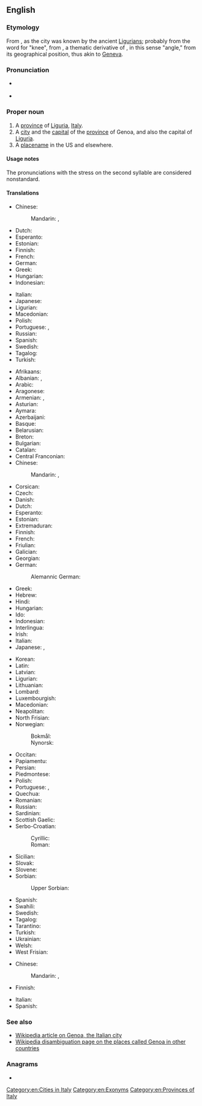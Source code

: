 {{also|genoa}}
==English==
{{wikipedia}}

===Etymology===
From {{etyl|la|en}} {{m|la|Genua}}, as the city was known by the ancient [[Ligurian]]s; probably from the {{etyl|xlg|en}} word for "knee", from {{etyl|ine-pro|en}} {{m|ine-pro|*ǵnéwo-||knee}}, a thematic derivative of {{etyl|ine-pro|en}} {{m|ine-pro|*ǵónu}}, in this sense "angle," from its geographical position, thus akin to [[Geneva]].

===Pronunciation===
* {{a|UK}} {{IPA|/ˈdʒɛn.əʊ.ə/|/dʒɛnˈəʊ.ə/|lang=en}}
* {{a|US}} {{IPA|/ˈdʒɛn.ou.ə/|/dʒɛnˈou.ə/|lang=en}}

===Proper noun===
{{en-proper noun}}

# A [[province]] of [[Liguria]], [[Italy]].
# A [[city]] and the [[capital]] of the [[province]] of Genoa, and also the capital of [[Liguria]].
# A [[placename]] in the US and elsewhere.

====Usage notes====
The pronunciations with the stress on the second syllable are considered nonstandard.

====Translations====
{{trans-top|province}}
* Chinese:
*: Mandarin: {{t+|cmn|熱那亞|sc=Hani}}, {{t+|cmn|热那亚|tr=Rènàyà|sc=Hani}}
* Dutch: {{t+|nl|Genua|n}}
* Esperanto: {{t|eo|Ĝenovo}}
* Estonian: {{t+|et|Genova}}
* Finnish: {{t+|fi|Genova}}
* French: {{t+|fr|Gênes|f}}
* German: {{t+|de|Genua|n}}
* Greek: {{t+|el|Γένοβα|f}}
* Hungarian: {{t+|hu|Genova}}
* Indonesian: {{t|id|Genoa}}
{{trans-mid}}
* Italian: {{t+|it|Genova|f}}
* Japanese: {{t|ja|ジェノヴァ|tr=jenova}}
* Ligurian: {{t|lij|Zêna|f}}
* Macedonian: {{t|mk|Џенова|f|tr=Dženóva}}
* Polish: {{t+|pl|Genua|f}}
* Portuguese: {{t|pt|Génova|f}} {{qualifier|Portugal}}, {{t|pt|Gênova|f}} {{qualifier|Brazil}}
* Russian: {{t+|ru|Ге́нуя|f}}
* Spanish: {{t+|es|Génova|f}}
* Swedish: {{t|sv|Genua}}
* Tagalog: {{t|tl|Henoba}}
* Turkish: {{t+|tr|Cenova}}
{{trans-bottom}}

{{trans-top|Italian city}}
* Afrikaans: {{t|af|Genua}}
* Albanian: {{t|sq|Gjenova|f}}, {{t|sq|Xhenova|f}}
* Arabic: {{t|ar|جِنُوَى|f|tr=jinowā}}
* Aragonese: {{t|an|Chenova|f}}
* Armenian: {{t|hy|Ջենովա}}, {{t|hy|Ճենովա}}
* Asturian: {{t|ast|Xénova|f}}
* Aymara: {{t|ay|Genova}}
* Azerbaijani: {{t|az|Genuya}}
* Basque: {{t|eu|Genova}}
* Belarusian: {{t|be|Генуя|f|tr=Hénuja}}
* Breton: {{t|br|Genova|f}}
* Bulgarian: {{t|bg|Генуа|f|tr=Génua}}
* Catalan: {{t|ca|Gènova|f}}
* Central Franconian: {{t|gmw-cfr|Jenua|f}}
* Chinese:
*: Mandarin: {{t+|cmn|熱那亞|sc=Hani}}, {{t+|cmn|热那亚|tr=Rènàyà|sc=Hani}}
* Corsican: {{t|co|Gènuva|f}}
* Czech: {{t+|cs|Janov|m}}
* Danish: {{t|da|Genova}}
* Dutch: {{t+|nl|Genua|n}}
* Esperanto: {{t|eo|Ĝenovo}}
* Estonian: {{t+|et|Genova}}
* Extremaduran: {{t|ext|Génova}}
* Finnish: {{t+|fi|Genova}}
* French: {{t+|fr|Gênes|f}}
* Friulian: {{t|fur|Gjenue}}
* Galician: {{t+|gl|Xénova|f}}
* Georgian: {{t|ka|გენუა}}
* German: {{t+|de|Genua|n}}
*: Alemannic German: {{t|gsw|Genua|n}}
* Greek: {{t+|el|Γένοβα|f}}
* Hebrew: {{t|he|גנואה}}
* Hindi: {{t|hi|जेनोआ|tr=jēnō'ā}}
* Hungarian: {{t+|hu|Genova}}
* Ido: {{t+|io|Genova}}
* Indonesian: {{t|id|Genoa}}
* Interlingua: {{t|ia|Genua}}
* Irish: {{t|ga|Genova|f}}
* Italian: {{t+|it|Genova|f}}
* Japanese: {{t|ja|ジェノヴァ|tr=Jenova}}, {{t|ja|ジェノア|tr=Jenoa}}
{{trans-mid}}
* Korean: {{t|ko|제노바|tr=Jenoba}}
* Latin: {{t|la|Genua|f}}
* Latvian: {{t|lv|Dženova|f}}
* Ligurian: {{t|lij|Zêna|f}}
* Lithuanian: {{t|lt|Genuja|f}}
* Lombard: {{t|lmo|Genua}}
* Luxembourgish: {{t|lb|Genua|f}}
* Macedonian: {{t|mk|Џенова|f|tr=Dženóva}}
* Neapolitan: {{t|nap|Genova|f}}
* North Frisian: {{t|frr|Genua}}
* Norwegian:
*: Bokmål: {{t|nb|Genova}}
*: Nynorsk: {{t|nn|Genova}}
* Occitan: {{t+|oc|Gènoa|f}}
* Papiamentu: {{t|pap|Genova}}
* Persian: {{t|fa|جنوآ|tr=jenoâ}}
* Piedmontese: {{t|pms|Génoa|f}}
* Polish: {{t+|pl|Genua|f}}
* Portuguese: {{t|pt|Génova|f}} {{qualifier|Portugal}}, {{t|pt|Gênova|f}} {{qualifier|Brazil}}
* Quechua: {{t|qu|Genova}}
* Romanian: {{t|ro|Genova|f}}
* Russian: {{t+|ru|Ге́нуя|f}}
* Sardinian: {{t|sc|Gènova|f}}
* Scottish Gaelic: {{t|gd|Genova|f}}
* Serbo-Croatian:
*: Cyrillic: {{t|sh|Ђенова|f|sc=Cyrl}}
*: Roman: {{t+|sh|Genova|f}}
* Sicilian: {{t|scn|Gènuva|f}}
* Slovak: {{t|sk|Janov|m}}
* Slovene: {{t+|sl|Genova|f}}
* Sorbian:
*: Upper Sorbian: {{t|hsb|Genua|f}}
* Spanish: {{t+|es|Génova|f}}
* Swahili: {{t|sw|Genova}}
* Swedish: {{t|sv|Genua}}
* Tagalog: {{t|tl|Henoba}}
* Tarantino: {{t|roa-tar|Genova}}
* Turkish: {{t+|tr|Cenova}}
* Ukrainian: {{t|uk|Генуя|f|tr=Hénuja}}
* Welsh: {{t|cy|Genova|f}}
* West Frisian: {{t|fy|Genua}}
{{trans-bottom}}

{{trans-top|placename}}
* Chinese:
*: Mandarin: {{t+|cmn|熱那亞|sc=Hani}}, {{t+|cmn|热那亚|tr=Rènàyà|sc=Hani}}
* Finnish: {{t+|fi|Genoa}}
{{trans-mid}}
* Italian: {{t+|it|Genoa|f}}
* Spanish: {{t-needed|es}}
{{trans-bottom}}

===See also===
* [[w:Genoa|Wikipedia article on Genoa, the Italian city]]
* [[w:Genoa (disambiguation)|Wikipedia disambiguation page on the places called Genoa in other countries]]

===Anagrams===
* {{anagrams|en|a=aegno|Ganoe|Genao|Onega|agone}}

[[Category:en:Cities in Italy]]
[[Category:en:Exonyms]]
[[Category:en:Provinces of Italy]]